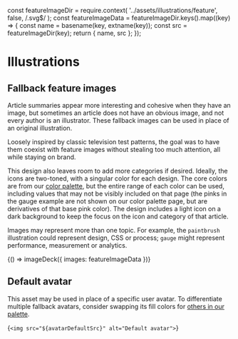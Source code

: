 const featureImageDir = require.context(
  '../assets/illustrations/feature',
  false,
  /\.svg$/
);
const featureImageData = featureImageDir.keys().map((key) => {
  const name = basename(key, extname(key));
  const src = featureImageDir(key);
  return { name, src };
});

<Meta title="Design/Illustrations" />

# Illustrations

## Fallback feature images

Article summaries appear more interesting and cohesive when they have an image, but sometimes an article does not have an obvious image, and not every author is an illustrator. These fallback images can be used in place of an original illustration.

Loosely inspired by classic television test patterns, the goal was to have them coexist with feature images without stealing too much attention, all while staying on brand.

This design also leaves room to add more categories if desired. Ideally, the icons are two-toned, with a singular color for each design. The core colors are from our [color palette](/story/design-colors--page), but the entire range of each color can be used, including values that may not be visibly included on that page (the pinks in the gauge example are not shown on our color palette page, but are derivatives of that base pink color). The design includes a light icon on a dark background to keep the focus on the icon and category of that article.

Images may represent more than one topic. For example, the `paintbrush` illustration could represent design, CSS or process; `gauge` might represent performance, measurement or analytics.

<Story name="Feature images">
  {() => imageDeck({ images: featureImageData })}
</Story>

## Default avatar

This asset may be used in place of a specific user avatar. To differentiate multiple fallback avatars, consider swapping its fill colors for [others in our palette](/docs/design-colors--page).

<Story name="Default avatar">{`<img src="${avatarDefaultSrc}" alt="Default avatar">`}</Story>
